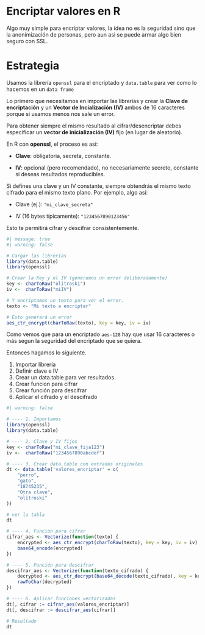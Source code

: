 # Encriptar valores en R

Algo muy simple para encriptar valores, la idea no es la seguridad sino que la anonimización de personas, pero aun asi se puede armar algo bien seguro con SSL.

# Estrategia

Usamos la librería `openssl` para el encriptado y `data.table` para ver como lo hacemos en un `data frame`

Lo primero que necesitamos en importar las librerías y crear la **Clave de encriptación** y un **Vector de Incialización (IV)** ambos de 16 caracteres porque si usamos menos nos sale un error.

Para obtener siempre el mismo resultado al cifrar/desencriptar debes especificar un **vector de inicialización (IV)** fijo (en lugar de aleatorio).

En R con **openssl**, el proceso es así:

-   **Clave**: obligatoria, secreta, constante.

-   **IV**: opcional (pero recomendado), no necesariamente secreto, constante si deseas resultados reproducibles.

Si defines una clave y un IV constante, siempre obtendrás el mismo texto cifrado para el mismo texto plano. Por ejemplo, algo así:

-   Clave (ej.): `"mi_clave_secreta"`

-   IV (16 bytes típicamente): `"1234567890123456"`

Esto te permitirá cifrar y descifrar consistentemente.

```r
#| message: true
#| warning: false

# Cargar las librerías
library(data.table)
library(openssl)

# Crear la Key y el IV (generamos un error deliberadamente)
key <- charToRaw("olitroski")
iv <-  charToRaw("miIV")

# Y encriptamos un texto para ver el error.
texto <- "Mi texto a encriptar"

# Esto generará un error
aes_ctr_encrypt(charToRaw(texto), key = key, iv = iv)
```

Como vemos que para un encriptado `aes-128` hay que usar 16 caracteres o más segun la seguridad del encriptado que se quiera.

Entonces hagamos lo siguiente.

1.  Importar librería
2.  Definir clave e IV
3.  Crear un data.table para ver resultados.
4.  Crear funcion para cifrar
5.  Crear función para descifrar
6.  Aplicar el cifrado y el descifrado

```r
#| warning: false

# ---- 1. Importamos 
library(openssl)
library(data.table)

# ---- 2. Clave y IV fijos
key <- charToRaw("mi_clave_fija123")
iv <-  charToRaw("1234567890abcdef")

# ---- 3. Crear data.table con entradas originales
dt <- data.table('valores_encriptar' = c(
    "perro",
    "gato",
    "18745235",
    "Otra clave",
    "olitroski"
))

# ver la tabla
dt

# ---- 4. Función para cifrar
cifrar_aes <- Vectorize(function(texto) {
    encrypted <- aes_ctr_encrypt(charToRaw(texto), key = key, iv = iv)
    base64_encode(encrypted)
})

# ---- 5. Función para descifrar
descifrar_aes <- Vectorize(function(texto_cifrado) {
    decrypted <- aes_ctr_decrypt(base64_decode(texto_cifrado), key = key, iv = iv)
    rawToChar(decrypted)
})

# ---- 6. Aplicar funciones vectorizadas
dt[, cifrar := cifrar_aes(valores_encriptar)]
dt[, descifrar := descifrar_aes(cifrar)]

# Resultado
dt
```

\
